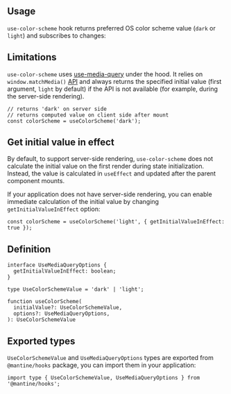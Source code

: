 

## Usage

`use-color-scheme` hook returns preferred OS color scheme value (`dark` or `light`)
and subscribes to changes:

<Demo data={HooksDemos.useColorSchemeDemo} />

## Limitations

`use-color-scheme` uses [use-media-query](/hooks/use-media-query/) under the hood.
It relies on `window.matchMedia()` [API](https://developer.mozilla.org/en-US/docs/Web/API/Window/matchMedia)
and always returns the specified initial value (first argument, `light` by default)
if the API is not available (for example, during the server-side rendering).

```tsx
// returns 'dark' on server side
// returns computed value on client side after mount
const colorScheme = useColorScheme('dark');
```

## Get initial value in effect

By default, to support server-side rendering, `use-color-scheme` does not
calculate the initial value on the first render during state initialization.
Instead, the value is calculated in `useEffect` and updated after the parent
component mounts.

If your application does not have server-side rendering, you can enable
immediate calculation of the initial value by changing `getInitialValueInEffect` option:

```tsx
const colorScheme = useColorScheme('light', { getInitialValueInEffect: true });
```

## Definition

```tsx
interface UseMediaQueryOptions {
  getInitialValueInEffect: boolean;
}

type UseColorSchemeValue = 'dark' | 'light';

function useColorScheme(
  initialValue?: UseColorSchemeValue,
  options?: UseMediaQueryOptions,
): UseColorSchemeValue
```

## Exported types

`UseColorSchemeValue` and `UseMediaQueryOptions` types are exported from `@mantine/hooks` package,
you can import them in your application:

```tsx
import type { UseColorSchemeValue, UseMediaQueryOptions } from '@mantine/hooks';
```
